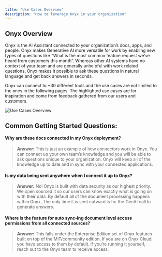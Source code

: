 ```yaml
---
title: "Use Cases Overview"
description: "How to leverage Onyx in your organization"
---
```


## Onyx Overview

Onyx is the AI Assistant connected to your organization’s docs, apps, and people. Onyx makes Generative AI more versatile for work by enabling
new types of questions like “What is the most common feature request we’ve heard from customers this month”. Whereas other AI systems have no
context of your team and are generally unhelpful with work related questions, Onyx makes it possible to ask these questions in natural language
and get back answers in seconds.

Onyx can connect to +30 different tools and the use cases are not limited to the ones in the following pages. The highlighted use cases are
for inspiration and come from feedback gathered from our users and customers.

![Use Cases Overview](/assets/images/more/use_cases/UseCasesOverview.png)

## Common Getting Started Questions:

#### Why are these docs connected in my Onyx deployment?

> **Answer:** This is just an example of how connectors work in Onyx. You can connect up your own team’s knowledge and you will be able to ask
> questions unique to your organization. Onyx will keep all of the knowledge up to date and in sync with your connected applications.

#### Is my data being sent anywhere when I connect it up to Onyx?

> **Answer:** No! Onyx is built with data security as our highest priority. We open sourced it so our users can know exactly what is going on
> with their data. By default all of the document processing happens within Onyx. The only time it is sent outward is for the GenAI call to generate
> answers.

#### Where is the feature for auto sync-ing document level access permissions from all connected sources?

> **Answer:** This falls under the Enterprise Edition set of Onyx features built on top of the MIT/community edition. If you are on Onyx Cloud,
> you have access to them by default. If you’re running it yourself, reach out to the Onyx team to receive access.
